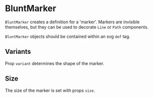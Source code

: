 
# BluntMarker

<Meta title="Addons/Annotation/Markers/BluntMarker" />

`BluntMarker` creates a definition for a 'marker'. Markers are invisible themselves, but they can be used to decorate `Line` or `Path` components.

<ArgsTable of={BluntMarker} />

`BluntMarker` objects should be contained within an svg `def` tag.

## Variants

Prop `variant` determines the shape of the marker.

<Canvas>
    <Story name="circle">
        <Chart size={[200, 120]} padding={[20, 20, 20, 20]}>
            <defs>
                <BluntMarker
                    id="circle"
                    variant="Circle"
                    style={{ fill: '#222222', fillOpacity: 1 }}
                />
            </defs>
            <Line x1={0} y1={60} x2={140} y2={20} markerEnd={'circle'} style={{ strokeWidth: 3 }} />
        </Chart>
    </Story>
    <Story name="square">
        <Chart size={[200, 120]} padding={[20, 20, 20, 20]}>
            <defs>
                <BluntMarker
                    id="square"
                    variant="Square"
                    style={{ fill: '#222222', fillOpacity: 1 }}
                />
            </defs>
            <Line x1={0} y1={60} x2={140} y2={20} markerEnd={'square'} style={{ strokeWidth: 3 }} />
        </Chart>
    </Story>
    <Story name="diamond">
        <Chart size={[200, 120]} padding={[20, 20, 20, 20]}>
            <defs>
                <BluntMarker
                    id="diamond"
                    variant="Diamond"
                    style={{ fill: '#222222', fillOpacity: 1 }}
                />
            </defs>
            <Line
                x1={0}
                y1={60}
                x2={140}
                y2={20}
                markerEnd={'diamond'}
                style={{ strokeWidth: 3 }}
            />
        </Chart>
    </Story>
</Canvas>

## Size

The size of the marker is set with props `size`.

<Canvas>
    <Story name="small">
        <Chart size={[200, 120]} padding={[20, 20, 20, 20]}>
            <defs>
                <BluntMarker
                    id="small-circle"
                    variant="Circle"
                    size={8}
                    style={{ fill: '#222222', fillOpacity: 1 }}
                />
            </defs>
            <Line
                x1={0}
                y1={60}
                x2={140}
                y2={20}
                markerEnd={'small-circle'}
                style={{ strokeWidth: 3 }}
            />
        </Chart>
    </Story>
    <Story name="large">
        <Chart size={[200, 120]} padding={[20, 20, 20, 20]}>
            <defs>
                <BluntMarker
                    id="large-square"
                    variant="Square"
                    size={15}
                    style={{ fill: '#222222', fillOpacity: 1 }}
                />
            </defs>
            <Line
                x1={0}
                y1={60}
                x2={140}
                y2={20}
                markerEnd={'large-square'}
                style={{ strokeWidth: 3 }}
            />
        </Chart>
    </Story>
    <Story name="double sided">
        <Chart size={[200, 120]} padding={[20, 20, 20, 20]}>
            <defs>
                <BluntMarker
                    id="color-circle"
                    variant="Circle"
                    style={{ stroke: '#2222dd', fill: '#2222dd', fillOpacity: 1 }}
                />
            </defs>
            <Line
                x1={0}
                y1={60}
                x2={140}
                y2={20}
                markerStart={'color-circle'}
                markerEnd={'color-circle'}
                style={{ strokeWidth: 2, stroke: '#2222dd' }}
            />
        </Chart>
    </Story>
</Canvas>
